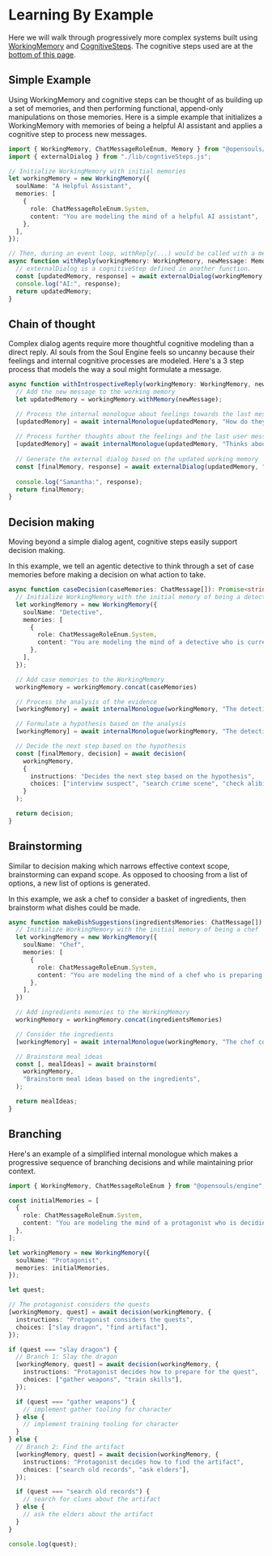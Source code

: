 # Learning By Example

Here we will walk through progressively more complex systems built using [WorkingMemory](./working-memory) and [CognitiveSteps](./cognitive-step). The cognitive steps used are at the [bottom of this page](#cognitive-steps).

## Simple Example

Using WorkingMemory and cognitive steps can be thought of as building up a set of memories, and then performing functional, append-only manipulations on those memories. Here is a simple example that initializes a WorkingMemory with memories of being a helpful AI assistant and applies a cognitive step to process new messages.

```ts
import { WorkingMemory, ChatMessageRoleEnum, Memory } from "@opensouls/engine";
import { externalDialog } from "./lib/cogntiveSteps.js";

// Initialize WorkingMemory with initial memories
let workingMemory = new WorkingMemory({
  soulName: "A Helpful Assistant",
  memories: [
    {
      role: ChatMessageRoleEnum.System,
      content: "You are modeling the mind of a helpful AI assistant",
    },
  ],
});

// Then, during an event loop, withReply(...) would be called with a memory of each new message:
async function withReply(workingMemory: WorkingMemory, newMessage: Memory): Promise<WorkingMemory> {
  // externalDialog is a cognitiveStep defined in another function.
  const [updatedMemory, response] = await externalDialog(workingMemory, newMessage);
  console.log("AI:", response);
  return updatedMemory;
}
```

## Chain of thought

Complex dialog agents require more thoughtful cognitive modeling than a direct reply. AI souls from the Soul Engine feels so uncanny because their feelings and internal cognitive processes are modeled. Here's a 3 step process that models the way a soul might formulate a message.

```ts
async function withIntrospectiveReply(workingMemory: WorkingMemory, newMessage: Memory): Promise<WorkingMemory> {
  // Add the new message to the working memory
  let updatedMemory = workingMemory.withMemory(newMessage);

  // Process the internal monologue about feelings towards the last message
  [updatedMemory] = await internalMonologue(updatedMemory, "How do they feel about the last message?");
  
  // Process further thoughts about the feelings and the last user message
  [updatedMemory] = await internalMonologue(updatedMemory, "Thinks about the feelings and the last user message");
  
  // Generate the external dialog based on the updated working memory
  const [finalMemory, response] = await externalDialog(updatedMemory, "Respond to Booto");
  
  console.log("Samantha:", response);
  return finalMemory;
}
```

## Decision making
Moving beyond a simple dialog agent, cognitive steps easily support decision making.

In this example, we tell an agentic detective to think through a set of case memories before making a decision on what action to take.

```ts
async function caseDecision(caseMemories: ChatMessage[]): Promise<string> {
  // Initialize WorkingMemory with the initial memory of being a detective
  let workingMemory = new WorkingMemory({
    soulName: "Detective",
    memories: [
      {
        role: ChatMessageRoleEnum.System,
        content: "You are modeling the mind of a detective who is currently figuring out a complicated case",
      },
    ],
  });

  // Add case memories to the WorkingMemory
  workingMemory = workingMemory.concat(caseMemories)

  // Process the analysis of the evidence
  [workingMemory] = await internalMonologue(workingMemory, "The detective analyzes the evidence");

  // Formulate a hypothesis based on the analysis
  [workingMemory] = await internalMonologue(workingMemory, "The detective makes a hypothesis based on the analysis");

  // Decide the next step based on the hypothesis
  const [finalMemory, decision] = await decision(
    workingMemory,
    {
      instructions: "Decides the next step based on the hypothesis",
      choices: ["interview suspect", "search crime scene", "check alibi"],
    }
  );

  return decision;
}
```

## Brainstorming

Similar to decision making which narrows effective context scope, brainstorming can expand scope. As opposed to choosing from a list of options, a new list of options is generated.

In this example, we ask a chef to consider a basket of ingredients, then brainstorm what dishes could be made.


```ts
async function makeDishSuggestions(ingredientsMemories: ChatMessage[]): Promise<string[]> {
  // Initialize WorkingMemory with the initial memory of being a chef
  let workingMemory = new WorkingMemory({
    soulName: "Chef",
    memories: [
      {
        role: ChatMessageRoleEnum.System,
        content: "You are modeling the mind of a chef who is preparing a meal.",
      },
    ],
  })

  // Add ingredients memories to the WorkingMemory
  workingMemory = workingMemory.concat(ingredientsMemories)

  // Consider the ingredients
  [workingMemory] = await internalMonologue(workingMemory, "The chef considers the ingredients");

  // Brainstorm meal ideas
  const [, mealIdeas] = await brainstorm(
    workingMemory,
    "Brainstorm meal ideas based on the ingredients",
  );

  return mealIdeas;
}
```

## Branching
Here's an example of a simplified internal monologue which makes a progressive sequence of branching decisions and while maintaining prior context.

```ts
import { WorkingMemory, ChatMessageRoleEnum } from "@opensouls/engine";

const initialMemories = [
  {
    role: ChatMessageRoleEnum.System,
    content: "You are modeling the mind of a protagonist who is deciding on actions in a quest",
  },
];

let workingMemory = new WorkingMemory({
  soulName: "Protagonist",
  memories: initialMemories,
});

let quest;

// The protagonist considers the quests
[workingMemory, quest] = await decision(workingMemory, {
  instructions: "Protagonist considers the quests",
  choices: ["slay dragon", "find artifact"],
});

if (quest === "slay dragon") {
  // Branch 1: Slay the dragon
  [workingMemory, quest] = await decision(workingMemory, {
    instructions: "Protagonist decides how to prepare for the quest",
    choices: ["gather weapons", "train skills"],
  });

  if (quest === "gather weapons") {
    // implement gather tooling for character
  } else {
    // implement training tooling for character
  }
} else {
  // Branch 2: Find the artifact
  [workingMemory, quest] = await decision(workingMemory, {
    instructions: "Protagonist decides how to find the artifact",
    choices: ["search old records", "ask elders"],
  });

  if (quest === "search old records") {
    // search for clues about the artifact
  } else {
    // ask the elders about the artifact
  }
}

console.log(quest);
```